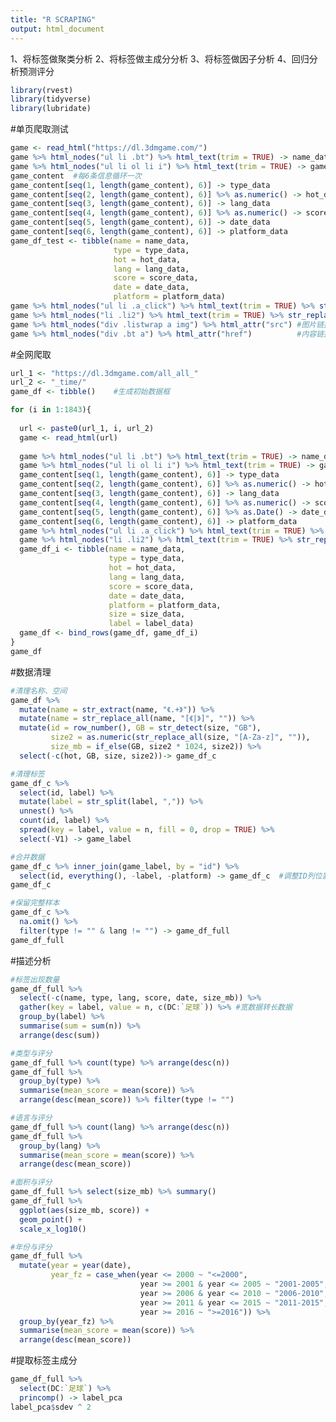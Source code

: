 ---
title: "R SCRAPING"
output: html_document
---


1、将标签做聚类分析
2、将标签做主成分分析
3、将标签做因子分析
4、回归分析预测评分

```{r}
library(rvest)
library(tidyverse)
library(lubridate)
```

#单页爬取测试
```{r}
game <- read_html("https://dl.3dmgame.com/")
game %>% html_nodes("ul li .bt") %>% html_text(trim = TRUE) -> name_data  #游戏名,可输入节点名或属性名
game %>% html_nodes("ul li ol li i") %>% html_text(trim = TRUE) -> game_content #内容列表
game_content  #每6条信息循环一次
game_content[seq(1, length(game_content), 6)] -> type_data                          #类型
game_content[seq(2, length(game_content), 6)] %>% as.numeric() -> hot_data          #热度
game_content[seq(3, length(game_content), 6)] -> lang_data                          #语言 
game_content[seq(4, length(game_content), 6)] %>% as.numeric() -> score_data        #评分
game_content[seq(5, length(game_content), 6)] -> date_data                          #发布时间
game_content[seq(6, length(game_content), 6)] -> platform_data                      #平台
game_df_test <- tibble(name = name_data, 
                       type = type_data,
                       hot = hot_data,
                       lang = lang_data,
                       score = score_data,
                       date = date_data,
                       platform = platform_data)
game %>% html_nodes("ul li .a_click") %>% html_text(trim = TRUE) %>% str_extract("\\(.+\\)") %>% str_replace_all("[\\(\\)]", "")  #游戏大小
game %>% html_nodes("li .li2") %>% html_text(trim = TRUE) %>% str_replace_all("[标签：|\n]", "") %>% str_trim(side = "both") %>% str_replace_all("\\s+", ",")  #标签
game %>% html_nodes("div .listwrap a img") %>% html_attr("src") #图片链接
game %>% html_nodes("div .bt a") %>% html_attr("href")          #内容链接
```

#全网爬取
```{r}
url_1 <- "https://dl.3dmgame.com/all_all_"
url_2 <- "_time/"
game_df <- tibble()    #生成初始数据框

for (i in 1:1843){
  
  url <- paste0(url_1, i, url_2)
  game <- read_html(url)
  
  game %>% html_nodes("ul li .bt") %>% html_text(trim = TRUE) -> name_data            #游戏名,可输入节点名或属性名
  game %>% html_nodes("ul li ol li i") %>% html_text(trim = TRUE) -> game_content     #临时内容列表
  game_content[seq(1, length(game_content), 6)] -> type_data                          #类型
  game_content[seq(2, length(game_content), 6)] %>% as.numeric() -> hot_data          #热度
  game_content[seq(3, length(game_content), 6)] -> lang_data                          #语言 
  game_content[seq(4, length(game_content), 6)] %>% as.numeric() -> score_data        #评分
  game_content[seq(5, length(game_content), 6)] %>% as.Date() -> date_data            #发布时间
  game_content[seq(6, length(game_content), 6)] -> platform_data                      #平台
  game %>% html_nodes("ul li .a_click") %>% html_text(trim = TRUE) %>% str_extract("\\(.+\\)") %>%     str_replace_all("[\\(\\)]", "") -> size_data  #游戏大小
  game %>% html_nodes("li .li2") %>% html_text(trim = TRUE) %>% str_replace_all("[标签：|\n]", "") %>% str_trim(side = "both") %>% str_replace_all("\\s+", ",") -> label_data  #标签
  game_df_i <- tibble(name = name_data, 
                      type = type_data,
                      hot = hot_data,
                      lang = lang_data,
                      score = score_data,
                      date = date_data,
                      platform = platform_data,
                      size = size_data,
                      label = label_data)
  game_df <- bind_rows(game_df, game_df_i)
}
game_df
```

#数据清理
```{r}
#清理名称、空间
game_df %>% 
  mutate(name = str_extract(name, "《.+》")) %>%
  mutate(name = str_replace_all(name, "[《|》]", "")) %>% 
  mutate(id = row_number(), GB = str_detect(size, "GB"),
         size2 = as.numeric(str_replace_all(size, "[A-Za-z]", "")),
         size_mb = if_else(GB, size2 * 1024, size2)) %>% 
  select(-c(hot, GB, size, size2))-> game_df_c

#清理标签
game_df_c %>% 
  select(id, label) %>% 
  mutate(label = str_split(label, ",")) %>% 
  unnest() %>% 
  count(id, label) %>% 
  spread(key = label, value = n, fill = 0, drop = TRUE) %>% 
  select(-V1) -> game_label

#合并数据
game_df_c %>% inner_join(game_label, by = "id") %>% 
  select(id, everything(), -label, -platform) -> game_df_c  #调整ID列位置
game_df_c

#保留完整样本
game_df_c %>% 
  na.omit() %>% 
  filter(type != "" & lang != "") -> game_df_full
game_df_full
```

#描述分析
```{r}
#标签出现数量
game_df_full %>% 
  select(-c(name, type, lang, score, date, size_mb)) %>% 
  gather(key = label, value = n, c(DC:`足球`)) %>% #宽数据转长数据
  group_by(label) %>% 
  summarise(sum = sum(n)) %>% 
  arrange(desc(sum))

#类型与评分
game_df_full %>% count(type) %>% arrange(desc(n))
game_df_full %>% 
  group_by(type) %>% 
  summarise(mean_score = mean(score)) %>% 
  arrange(desc(mean_score)) %>% filter(type != "")

#语言与评分
game_df_full %>% count(lang) %>% arrange(desc(n))
game_df_full %>% 
  group_by(lang) %>% 
  summarise(mean_score = mean(score)) %>% 
  arrange(desc(mean_score))

#面积与评分
game_df_full %>% select(size_mb) %>% summary()
game_df_full %>% 
  ggplot(aes(size_mb, score)) +
  geom_point() +
  scale_x_log10()

#年份与评分
game_df_full %>% 
  mutate(year = year(date),
         year_fz = case_when(year <= 2000 ~ "<=2000",
                             year >= 2001 & year <= 2005 ~ "2001-2005",
                             year >= 2006 & year <= 2010 ~ "2006-2010",
                             year >= 2011 & year <= 2015 ~ "2011-2015",
                             year >= 2016 ~ ">=2016")) %>% 
  group_by(year_fz) %>% 
  summarise(mean_score = mean(score)) %>% 
  arrange(desc(mean_score))
```

#提取标签主成分
```{r}
game_df_full %>% 
  select(DC:`足球`) %>% 
  princomp() -> label_pca
label_pca$sdev ^ 2
```

